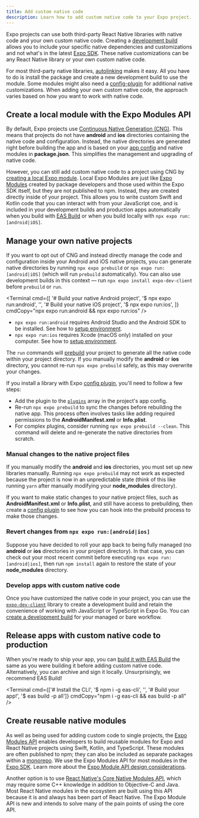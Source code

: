 ```yaml
---
title: Add custom native code
description: Learn how to add custom native code to your Expo project.
---
```



Expo projects can use both third-party React Native libraries with native code and your own custom native code. Creating a [development build](/workflow/overview/#development-builds) allows you to include your specific native dependencies and customizations and not what's in the latest [Expo SDK](/versions/latest/). These native customizations can be any React Native library or your own custom native code.

For most third-party native libraries, [autolinking](/modules/autolinking/) makes it easy. All you have to do is install the package and create a new development build to use the module. Some modules might also need a [config-plugin](/config-plugins/introduction) for additional native customizations. When adding your own custom native code, the approach varies based on how you want to work with native code.

## Create a local module with the Expo Modules API

By default, Expo projects use [Continuous Native Generation (CNG)](/workflow/continuous-native-generation). This means that projects do not have **android** and **ios** directories containing the native code and configuration. Instead, the native directories are generated right before building the app and is based on your [app config](/workflow/configuration) and native modules in **package.json**. This simplifies the management and upgrading of native code.

However, you can still add custom native code to a project using CNG by [creating a local Expo module](modules/get-started/#creating-the-local-expo-module). Local Expo Modules are just like [Expo Modules](/modules/overview/) created by package developers and those used within the Expo SDK itself, but they are not published to npm. Instead, they are created directly inside of your project. This allows you to write custom Swift and Kotlin code that you can interact with from your JavaScript coe, and is included in your development builds and production apps automatically when you build with [EAS Build](/build/introduction) or when you build locally with `npx expo run:[android|iOS]`.

## Manage your own native projects

If you want to opt out of CNG and instead directly manage the code and configuration inside your Android and iOS native projects, you can generate native directories by running `npx expo prebuild` or `npx expo run:[android|iOS]` (which will run `prebuild` automatically). You can also use development builds in this context &mdash; run `npx expo install expo-dev-client` before `prebuild` or `run`.

<Terminal
  cmd={[
    '# Build your native Android project',
    '$ npx expo run:android',
    '',
    '# Build your native iOS project',
    '$ npx expo run:ios',
  ]}
  cmdCopy="npx expo run:android && npx expo run:ios"
/>

- `npx expo run:android` requires Android Studio and the Android SDK to be installed. See how to [setup environment](/guides/local-app-development/#android).
- `npx expo run:ios` requires Xcode (macOS only) installed on your computer. See how to [setup environment](/guides/local-app-development/#ios).

The `run` commands will [prebuild](/workflow/prebuild/) your project to generate all the native code within your project directory. If you manually modify the **android** or **ios** directory, you cannot re-run `npx expo prebuild` safely, as this may overwrite your changes.

If you install a library with Expo [config plugin](/config-plugins/introduction/), you'll need to follow a few steps:

- Add the plugin to the [`plugins`](/versions/latest/config/app/#plugins) array in the project's app config.
- Re-run `npx expo prebuild` to sync the changes before rebuilding the native app. This process often involves tasks like adding required permissions to the **AndroidManifest.xml** or **Info.plist**.
- For complex plugins, consider running `npx expo prebuild --clean`. This command will delete and re-generate the native directories from scratch.

### Manual changes to the native project files

If you manually modify the **android** and **ios** directories, you must set up new libraries manually. Running `npx expo prebuild` may not work as expected because the project is now in an unpredictable state (think of this like running `yarn` after manually modifying your **node_modules** directory).

If you want to make static changes to your native project files, such as **AndroidManifest.xml** or **Info.plist**, and still have access to prebuilding, then create a [config plugin](/config-plugins/plugins-and-mods/#create-a-plugin) to see how you can hook into the prebuild process to make those changes.

### Revert changes from `npx expo run:[android|ios]`

Suppose you have decided to roll your app back to being fully managed (no **android** or **ios** directories in your project directory). In that case, you can check out your most recent commit before executing `npx expo run:[android|ios]`, then run `npm install` again to restore the state of your **node_modules** directory.

### Develop apps with custom native code

Once you have customized the native code in your project, you can use the [`expo-dev-client`](/develop/development-builds/introduction/#what-is-an-expo-dev-client) library to create a development build and retain the convenience of working with JavaScript or TypeScript in Expo Go. You can [create a development build](/develop/development-builds/create-a-build/) for your managed or bare workflow.

## Release apps with custom native code to production

When you're ready to ship your app, you can [build it with EAS Build](/build/introduction) the same as you were building it before adding custom native code. Alternatively, you can archive and sign it locally. Unsurprisingly, we recommend EAS Build!

<Terminal
  cmd={['# Install the CLI', '$ npm i -g eas-cli', '', '# Build your app!', '$ eas build -p all']}
  cmdCopy="npm i -g eas-cli && eas build -p all"
/>

## Create reusable native modules

As well as being used for adding custom code to single projects, the [Expo Modules API](/modules/overview) enables developers to build reusable modules for Expo and React Native projects using Swift, Kotlin, and TypeScript. These modules are often published to npm; they can also be included as separate packages within a [monorepo](/guides/monorepo). We use the Expo Modules API for most modules in the [Expo SDK](/versions/latest). Learn more about the [Expo Module API design considerations](/modules/overview).

Another option is to use [React Native's Core Native Modules API](https://reactnative.dev/docs/native-modules-intro), which may require some C++ knowledge in addition to Objective-C and Java. Most React Native modules in the ecosystem are built using this API because it is and always has been part of React Native. The Expo Module API is new and intends to solve many of the pain points of using the core API.
